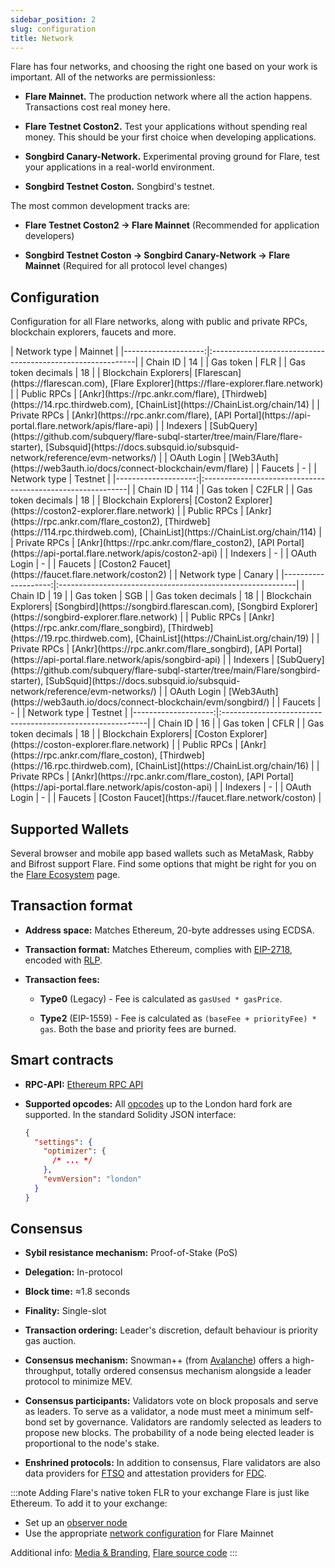 ```yaml
---
sidebar_position: 2
slug: configuration
title: Network
---
```



Flare has four networks, and choosing the right one based on your work is important. All of the networks are permissionless:

- **Flare Mainnet.** The production network where all the action happens. Transactions cost real money here.

- **Flare Testnet Coston2.** Test your applications without spending real money. This should be your first choice when developing applications.

- **Songbird Canary-Network.** Experimental proving ground for Flare, test your applications in a real-world environment.

- **Songbird Testnet Coston.** Songbird's testnet.

The most common development tracks are:

- **Flare Testnet Coston2 → Flare Mainnet** (Recommended for application developers)

- **Songbird Testnet Coston → Songbird Canary-Network → Flare Mainnet** (Required for all protocol level changes)

## Configuration

Configuration for all Flare networks, along with public and private RPCs, blockchain explorers, faucets and more.

<Tabs block>
  <TabItem value="flare" label="Flare Mainnet" default>
    | Network type        |                  Mainnet                                   |
    |--------------------:|:-----------------------------------------------------------|
    | Chain ID            | 14                                                         |
    | Gas token           | FLR                                                        |
    | Gas token decimals  | 18                                                         |
    | Blockchain Explorers| [Flarescan](https://flarescan.com), [Flare Explorer](https://flare-explorer.flare.network) |
    | Public RPCs         | [Ankr](https://rpc.ankr.com/flare), [Thirdweb](https://14.rpc.thirdweb.com), [ChainList<IconExternalLink/>](https://ChainList.org/chain/14)                     |
    | Private RPCs        | [Ankr](https://rpc.ankr.com/flare), [API Portal](https://api-portal.flare.network/apis/flare-api)            |
    | Indexers            | [SubQuery](https://github.com/subquery/flare-subql-starter/tree/main/Flare/flare-starter), [Subsquid](https://docs.subsquid.io/subsquid-network/reference/evm-networks/)      |
    | OAuth Login         | [Web3Auth](https://web3auth.io/docs/connect-blockchain/evm/flare)          |
    | Faucets             | -                                                          |

  </TabItem>
  <TabItem value="coston2" label="Flare Testnet Coston2">
    | Network type        | Testnet                                                    |
    |--------------------:|:-----------------------------------------------------------|
    | Chain ID            | 114                                                        |
    | Gas token           | C2FLR                                                      |
    | Gas token decimals  | 18                                                         |
    | Blockchain Explorers| [Coston2 Explorer](https://coston2-explorer.flare.network) |
    | Public RPCs         | [Ankr](https://rpc.ankr.com/flare_coston2), [Thirdweb](https://114.rpc.thirdweb.com), [ChainList<IconExternalLink/>](https://ChainList.org/chain/114)                    |
    | Private RPCs        | [Ankr](https://rpc.ankr.com/flare_coston2), [API Portal](https://api-portal.flare.network/apis/coston2-api)     |
    | Indexers            | -                                                          |
    | OAuth Login         | -                                                          |
    | Faucets             | [Coston2 Faucet](https://faucet.flare.network/coston2)     |

  </TabItem>
    <TabItem value="songbird" label="Songbird Canary-Network">
    | Network type        | Canary                                                     |
    |--------------------:|:-----------------------------------------------------------|
    | Chain ID            | 19                                                         |
    | Gas token           | SGB                                                        |
    | Gas token decimals  | 18                                                         |
    | Blockchain Explorers| [Songbird](https://songbird.flarescan.com), [Songbird Explorer](https://songbird-explorer.flare.network)                                                   |
    | Public RPCs         | [Ankr](https://rpc.ankr.com/flare_songbird), [Thirdweb](https://19.rpc.thirdweb.com), [ChainList<IconExternalLink/>](https://ChainList.org/chain/19)                     |
    | Private RPCs        | [Ankr](https://rpc.ankr.com/flare_songbird), [API Portal](https://api-portal.flare.network/apis/songbird-api)    |
    | Indexers            | [SubQuery](https://github.com/subquery/flare-subql-starter/tree/main/Flare/songbird-starter), [SubSquid](https://docs.subsquid.io/subsquid-network/reference/evm-networks/) |
    | OAuth Login         | [Web3Auth](https://web3auth.io/docs/connect-blockchain/evm/songbird/)          |
    | Faucets             | -                                                          |

  </TabItem>
  <TabItem value="coston" label="Songbird Testnet Coston">
    | Network type        | Testnet                                                    |
    |--------------------:|:-----------------------------------------------------------|
    | Chain ID            | 16                                                         |
    | Gas token           | CFLR                                                       |
    | Gas token decimals  | 18                                                         |
    | Blockchain Explorers| [Coston Explorer](https://coston-explorer.flare.network)   |
    | Public RPCs         | [Ankr](https://rpc.ankr.com/flare_coston), [Thirdweb](https://16.rpc.thirdweb.com), [ChainList<IconExternalLink/>](https://ChainList.org/chain/16)                     |
    | Private RPCs        | [Ankr](https://rpc.ankr.com/flare_coston), [API Portal](https://api-portal.flare.network/apis/coston-api)      |
    | Indexers            | -                                                          |
    | OAuth Login         | -                                                          |
    | Faucets             | [Coston Faucet](https://faucet.flare.network/coston)       |

  </TabItem>

</Tabs>

## Supported Wallets

Several browser and mobile app based wallets such as MetaMask, Rabby and Bifrost support Flare. Find some options that might be right for you on the [Flare Ecosystem](https://flare.network/wallets/) page.

## Transaction format

- **Address space:** Matches Ethereum, 20-byte addresses using ECDSA.

- **Transaction format:** Matches Ethereum, complies with [EIP-2718](https://eips.ethereum.org/EIPS/eip-2718), encoded with [RLP](https://ethereum.org/en/developers/docs/data-structures-and-encoding/rlp/).

- **Transaction fees:**

  - **Type0** (Legacy) - Fee is calculated as `gasUsed * gasPrice`.

  - **Type2** (EIP-1559) - Fee is calculated as `(baseFee + priorityFee) * gas`. Both the base and priority fees are burned.

## Smart contracts

- **RPC-API:** [Ethereum RPC API](https://ethereum.org/en/developers/docs/apis/json-rpc/)

- **Supported opcodes:** All [opcodes](https://www.evm.codes/?fork=london) up to the London hard fork are supported. In the standard Solidity JSON interface:
  ```json
  {
    "settings": {
      "optimizer": {
        /* ... */
      },
      "evmVersion": "london"
    }
  }
  ```

## Consensus

- **Sybil resistance mechanism:** Proof-of-Stake (PoS)

- **Delegation:** In-protocol

- **Block time:** ≈1.8 seconds

- **Finality:** Single-slot

- **Transaction ordering:** Leader's discretion, default behaviour is priority gas auction.

- **Consensus mechanism:** Snowman++ (from [Avalanche](https://docs.avax.network)) offers a high-throughput, totally ordered consensus mechanism alongside a leader protocol to minimize MEV.

- **Consensus participants:** Validators vote on block proposals and serve as leaders. To serve as a validator, a node must meet a minimum self-bond set by governance. Validators are randomly selected as leaders to propose new blocks. The probability of a node being elected leader is proportional to the node's stake.

- **Enshrined protocols:** In addition to consensus, Flare validators are also data providers for [FTSO](../run-a-node/ftso-data-provider) and attestation providers for [FDC](../run-a-node/fdc-attestation-provider).

:::note Adding Flare's native token FLR to your exchange
Flare is just like Ethereum. To add it to your exchange:

- Set up an [observer node](../run-a-node/observer-node)
- Use the appropriate [network configuration](#configuration) for Flare Mainnet

Additional info: [Media & Branding](https://flare.network/media/), [Flare source code](https://github.com/flare-foundation/go-flare)
:::
